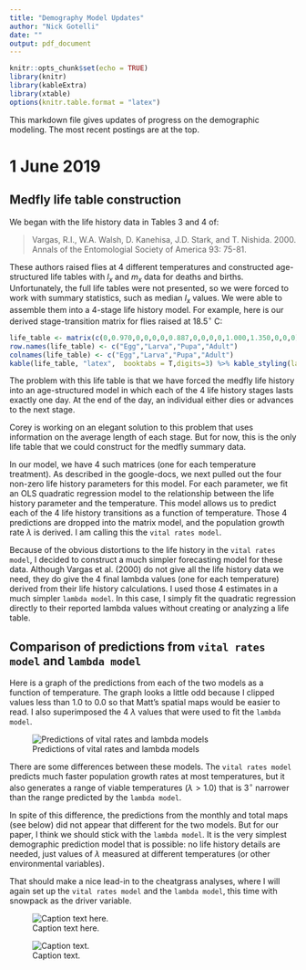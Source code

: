 ```yaml
---
title: "Demography Model Updates"
author: "Nick Gotelli"
date: ""
output: pdf_document
---
```


```r
knitr::opts_chunk$set(echo = TRUE)
library(knitr)
library(kableExtra)
library(xtable)
options(knitr.table.format = "latex")
```

This markdown file gives updates of progress on the demographic modeling. The most recent postings are at the top.

# 1 June 2019

## Medfly life table construction

We began with the life history data  in Tables 3 and 4 of:

>Vargas, R.I., W.A. Walsh, D. Kanehisa,  J.D. Stark, and T. Nishida. 2000. Annals of the Entomologial Society of America 93: 75-81.

These authors raised flies at 4 different temperatures and constructed age-structured life tables with $l_x$ and $m_x$ data for deaths and births. Unfortunately, the full life tables were not presented, so we were forced to work with summary statistics, such as median $l_x$ values. We were able to assemble them into a 4-stage life history model. For example, here is our derived stage-transition matrix for flies raised at 
$18.5^\circ$ C:

```r
life_table <- matrix(c(0,0.970,0,0,0,0,0.887,0,0,0,0,1.000,1.350,0,0,0),nrow=4)
row.names(life_table) <- c("Egg","Larva","Pupa","Adult")
colnames(life_table) <- c("Egg","Larva","Pupa","Adult")
kable(life_table, "latex",  booktabs = T,digits=3) %>% kable_styling(latex_options = c("striped", "hold_position"))
```

The problem with this life table is that we have forced the medfly life history into an age-structured model in which each of the 4 life history stages lasts exactly one day. At the end of the day, an individual either dies or advances to the next stage.

Corey is working on an elegant solution to this problem that uses information on the average length of each stage. But for now, this is the only life table that we could construct for the medfly summary data. 

In our model, we have 4 such matrices (one for each temperature treatment). As described in the google-docs, we next pulled out the four non-zero life history parameters for this model. For each parameter, we fit an OLS quadratic regression model to the relationship between the life history parameter and the temperature. This model allows us to predict each of the 4 life history transitions as a function of temperature. Those 4 predictions are dropped into the matrix model, and the population growth rate $\lambda$ is derived. I am calling this the `vital rates model`.

Because of the obvious distortions to the life history in the `vital rates model`, I decided to construct a much simpler forecasting model for these data. Although Vargas et al. (2000) do not give all the life history data we need, they do give the 4 final lambda values (one for each temperature) derived from their life history calculations. I used those 4 estimates in a much simpler `lambda model`. In this case, I simply fit the quadratic regression directly to their reported lambda values without creating or analyzing a life table.

## Comparison of predictions from `vital rates model` and `lambda model`

Here is a graph of the predictions from each of the two models as a function of temperature. The graph looks a little odd because I clipped values less than 1.0 to 0.0 so that Matt's spatial maps would be easier to read. I also superimposed the 4 $\lambda$ values that were used to fit the `lambda model`.

![Predictions of vital rates and lambda models](../Graphics/Figure1.jpeg)

There are some differences between these models. The `vital rates model` predicts much faster population growth rates at most temperatures, but it also generates a range of viable temperatures ($\lambda > 1.0$) that is $3^\circ$ narrower than the range predicted by the `lambda model`.

In spite of this difference, the predictions from the monthly and total maps (see below) did not appear that different for the two models. But for our paper, I think we should stick with the `lambda model`. It is the very simplest demographic prediction model that is possible: no life history details are needed, just values of $\lambda$ measured at different temperatures (or other environmental variables).

That should make a nice lead-in to the cheatgrass analyses, where I will again set up the `vital rates model` and the `lambda model`, this time with snowpack as the driver variable.



![Caption text here. ](../Graphics/Figure2.jpeg)

![Caption text.](../Graphics/Figure3.jpeg)
